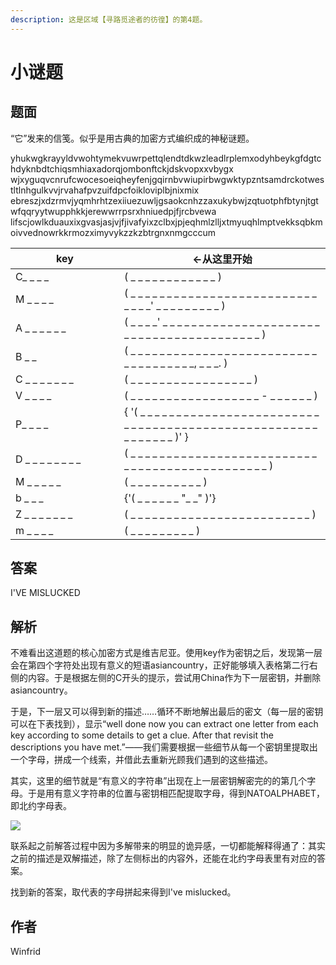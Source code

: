 ```yaml
---
description: 这是区域【寻路觅途者的彷徨】的第4题。
---
```


# 小谜题

## 题面

“它”发来的信笺。似乎是用古典的加密方式编织成的神秘谜题。

yhukwgkrayyldvwohtymekvuwrpettqlendtdkwzleadlrplemxodyhbeykgfdgtchdyknbdtchiqsmhiaxadorqjombonftckjdskvopxxvbygx
wjxyguqvcnrufcwocesoeiqheyfenjgqirnbvwiupirbwgwktypzntsamdrckotwestltlnhgulkvvjrvahafpvzuifdpcfoikloviplbjnixmix
ebreszjxdzrmvjyqmhrhtzexiiuezuwljgsaokcnhzzaxukybwjzqtuotphfbtynjtgtwfqqryytwupphkkjerewwrrpsrxhniuedpjfjrcbvewa
lifscjowlkduauxixgvasjasjvjfjivafyixzclbxjpjeqhmlzlljxtmyuqhlmptvekksqbkmoivvednowrkkrmozximyvykzzkzbtrgnxnmgcccum

<table>
    <thead>
    <tr>
        <th width="158">key</th>
        <th>←从这里开始</th>
    </tr>
    </thead>
    <tbody>
    <tr>
        <td>C_ _ _ _</td>
        <td>( _ _ _ _ _ _ _ _ _ _ _ _ )</td>
    </tr>
    <tr>
        <td>M _ _ _ _</td>
        <td>( _ _ _ _ _ _ _ _ _ _ _ _ _ _ _ _ _ _ _ _ _ _ _ _ _ _ _ _ _ _' _ _ _ _ _ _ _ _ _ )</td>
    </tr>
    <tr>
        <td>A _ _ _ _ _ _</td>
        <td>( _ _ _ _' _ _ _ _ _ _ _ _ _ _ _ _ _ _ _ _ _ _ _ _ _ _ _ _ _ _ _ _ _ _ _ _ _ _ _ _ _ _ _ _ _ )</td>
    </tr>
    <tr>
        <td>B _ _</td>
        <td>( _ _ _ _ _ _ _ _ _ _ _ _ _ _ _ _ _ _ _ _ _ _ _ _ _ _ _ _ _ _ _ _ _ _ _ _, _ _ _. )</td>
    </tr>
    <tr>
        <td>C _ _ _ _ _ _ _</td>
        <td>( _ _ _ _ _ _ _ _ _ _ _ _ _ _ _ _ _ )</td>
    </tr>
    <tr>
        <td>V _ _ _ _</td>
        <td>( _ _ _ _ _ _ _ _ _ _ _ _ _ _ _ _ _ _ - _ _ _ _ _ _ )</td>
    </tr>
    <tr>
        <td>P_ _ _ _</td>
        <td>
            {
                '( _ _ _ _ _ _ _ _ _ _ _ _ _ _ _ _ _ _ _ _ _ _ _ _ _ _ _ _ _ _ _ _ _ _ _ _ _ _ _ _ _ _ _ _ _ _ _ _ _ _ _ _ _ _ _ _ _ _ _ )'
            }
        </td>
    </tr>
    <tr>
        <td>D _ _ _ _ _ _ _ _</td>
        <td>( _ _ _ _ _ _ _ _ _ _ _ _ _ _ _ _ _ _ _ _ _ _ _ _ _ _ _ _ _ _ _ _ _ _ _ _ _ _ _ _ _ _ _ _ _ _ )</td>
    </tr>
    <tr>
        <td>M _ _ _ _ _</td>
        <td>( _ _ _ _ _ _ _ _ _ _ )</td>
    </tr>
    <tr>
        <td>b _ _ _</td>
        <td>{'( _ _ _ _ _ _ "_ _" )'}</td>
    </tr>
    <tr>
        <td>Z _ _ _ _ _ _ _</td>
        <td>( _ _ _ _ _ _ _ _ _ _ _ _ _ _ _ _ _ _ _ _ _ _ _ _ _ )</td>
    </tr>
    <tr>
        <td>m _ _ _ _</td>
        <td>( _ _ _ _ _ _ _ _ _ )</td>
    </tr>
    </tbody>
</table>

## 答案

I'VE MISLUCKED

## 解析

不难看出这道题的核心加密方式是维吉尼亚。使用key作为密钥之后，发现第一层会在第四个字符处出现有意义的短语asiancountry，正好能够填入表格第二行右侧的内容。于是根据左侧的C开头的提示，尝试用China作为下一层密钥，并删除asiancountry。

于是，下一层又可以得到新的描述……循环不断地解出最后的密文（每一层的密钥可以在下表找到），显示“well done now you can extract one letter from each key according to some details to get a clue. After that revisit the descriptions you have met.”——我们需要根据一些细节从每一个密钥里提取出一个字母，拼成一个线索，并借此去重新光顾我们遇到的这些描述。

其实，这里的细节就是“有意义的字符串”出现在上一层密钥解密完的的第几个字母。于是用有意义字符串的位置与密钥相匹配提取字母，得到NATOALPHABET，即北约字母表。

![](./04-xiao-mi-ti.assets/image_1.webp)

联系起之前解答过程中因为多解带来的明显的诡异感，一切都能解释得通了：其实之前的描述是双解描述，除了左侧标出的内容外，还能在北约字母表里有对应的答案。

找到新的答案，取代表的字母拼起来得到I've mislucked。

## 作者

Winfrid
